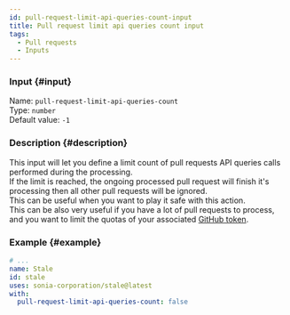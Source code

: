 ```yaml
---
id: pull-request-limit-api-queries-count-input
title: Pull request limit api queries count input
tags:
  - Pull requests
  - Inputs
---
```


### Input {#input}

Name: `pull-request-limit-api-queries-count`  
Type: `number`  
Default value: `-1`

### Description {#description}

This input will let you define a limit count of pull requests API queries calls performed during the processing.  
If the limit is reached, the ongoing processed pull request will finish it's processing then all other pull requests will be ignored.  
This can be useful when you want to play it safe with this action.  
This can be also very useful if you have a lot of pull requests to process, and you want to limit the quotas of your associated [GitHub token](../../github-token-input).

### Example {#example}

```yml {6}
# ...
name: Stale
id: stale
uses: sonia-corporation/stale@latest
with:
  pull-request-limit-api-queries-count: false
```
